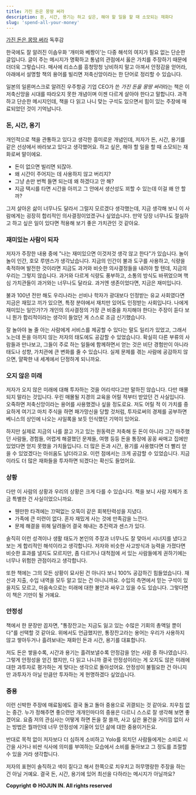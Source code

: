```yaml
---
title: 가진 돈은 몽땅 써라
description: 돈, 시간, 용기는 하고 싶은, 해야 할 일을 할 때 소모되는 재화다
slug: 'spend-all-your-money'
---
```


[가진 돈은 몽땅 써라](https://search.shopping.naver.com/book/catalog/32458162987) 독후감

한국에도 잘 알려진 이솝우화 '개미와 베짱이'는 다중 해석의 여지가 필요 없는 단순한 글입니다. 글이 주는 메시지가 명확하고 통념의 관점에서 옳은 가치를 주장하기 때문에 더더욱 그렇습니다. 매사에 리소스를 흥청망청 낭비하지 말고 아껴서 안정감을 얻어라, 아래에서 설명할 책의 용어를 빌리면 저축신앙이라는 한 단어로 정리할 수 있습니다.

일본의 일론머스크로 알려진 우주항공 기업 CEO가 쓴 *가진 돈을 몽땅 써라*라는 책은 이 저축신앙을 시대를 따라오지 못한 개념이며 이젠 다르게 살아야 한다고 말합니다. 과격하고 단순한 메시지인데, 책을 다 읽고 나니 맞는 구석도 있으면서 힘이 있는 주장에 매료되었던 것이 기억납니다.

### 돈, 시간, 용기

개인적으로 책을 관통하고 있다고 생각한 흥미로운 개념인데, 저자가 돈, 시간, 용기를 같은 선상에서 바라보고 있다고 생각했어요. 하고 싶은, 해야 할 일을 할 때 소모되는 재화로써 말이에요.

- 돈이 없으면 빌리면 되잖아.
- 왜 시간이 주어지는 데 사용하지 않고 버리지?
- 그냥 손만 번쩍 들면 되는데 왜 하겠다고 안 해?
- 지금 택시를 타면 시간을 아끼고 그 안에서 생산성도 꾀할 수 있는데 이걸 왜 안 할까?

그저 살아온 삶이 너무나도 달라서 그럴지 모르겠다 생각했는데, 지금 생각해 보니 이 사람에게는 굉장히 합리적인 의사결정이었겠구나 싶었습니다. 만약 당장 너무나도 절실하고 하고 싶은 일이 있다면 적용해 보기 좋은 가치관인 것 같아요.

### 재미있는 사람이 되자

저자가 주장한 내용 중에 "나는 재미있으면 이것저것 생각 않고 한다"가 있습니다. 놀이놀이 인간, 호모 루덴스가 생각났습니다. 지금의 인간이 불과 도구를 사용하고, 식량을 축적하며 발전한 것이라면 지금도 과거와 비슷한 의사결정들을 내려야 할 텐데, 지금의 우리는 그렇지 않습니다. 과거와 다르게 식량도 풍부하고, 소통의 방식도 바뀌었으며 핵심 가치관들이 과거와는 너무나도 달라요. 과거엔 생존이었다면, 지금은 재미입니다.

불과 100년 전만 해도 우리나라는 선비나 학자가 광대보다 인정받는 유교 사회였다면 지금은 재밌고 끼가 있으면, 특정 분야에서 재치만 있어도 인정받는 사회입니다. 나에게 재미있는 일인가?가 개인의 의사결정의 가장 큰 비중을 차지해야 한다는 주장이 듣다 보니 뭔가 합리적이라는 생각이 들었던 게 스스로 조금 신기했습니다.

잘 놀아야 놀 줄 아는 사람에게 서비스를 제공할 수 있다는 말도 일리가 있었고, 그래서 노는데 돈을 아끼지 않는 저자의 태도에도 공감할 수 있었습니다. 확실히 다른 부류의 사람들과 만나보고, 그들이 주로 하는 일들에 함께하면서 얻는 것은 비단 경험만이 아니라 태도나 성향, 가치관에 큰 변화를 줄 수 있습니다. 실제 문제를 겪는 사람에 공감하지 않으면, 얄팍한 내 세계에서 단정하게 되니까요.

### 오지 않은 미래

저자가 오지 않은 미래에 대해 투자하는 것을 어리석다고만 말하진 않습니다. 다만 매몰되지 말라는 것입니다. 우린 매몰될 지경의 교육을 어릴 적부터 받았던 건 사실입니다. 오죽하면 저축신앙이라는 용어를 사용했겠나 싶을 정도로요. 저도 어릴 적 이 가치를 중요하게 여기고 마치 주식을 하면 패가망신을 당할 것처럼, 투자로써의 경제를 공부하면 베니스의 상인에 나오는 샤일록을 보듯 인식했던 기억이 있어요.

하지만 실제로 지금의 나를 끌고 가고 있는 원동력은 저축해 둔 돈이 아니라 그간 마주했던 사람들, 경험들, 어렵게 해결했던 문제들, 여행 등등 돈을 통장에 꽁꽁 싸매고 집에만 있었다면 얻지 못했을 가치들입니다. 더 많은 돈과 시간, 용기를 사용했다면 더 빨리 얻을 수 있었겠다는 아쉬움도 남더라고요. 이런 점에서는 크게 공감할 수 있었습니다. 지금이라도 더 많은 재화들을 투자하면 되겠다는 확신도 들었어요.

### 상황

다만 이 사람의 상황과 우리의 상황은 크게 다를 수 있습니다. 책을 보니 사람 자체가 조금 특별한 건 사실이었으니까요.

- 웬만한 타격에는 끄떡없는 오뚝이 같은 회복탄력성을 지녔다.
- 가족에 큰 미련이 없다. 혼자 재밌게 사는 것에 만족감을 느낀다.
- 문제 해결을 위해 달려들어 결국 해내는 추진력과 센스가 있다.

솔직히 이런 성격이나 생활 태도가 본인의 주장과 너무나도 잘 맞아서 시너지를 냈다고 보는 게 합리적인 해석이라고 생각합니다. 저자와 비슷한 사고방식과 능력을 가졌다면 비슷한 효과를 낼지도 모르지만, 좀 다르거나 대척점에 서 있는 사람들에게 권하기에는 너무나 위험한 관점이라고 생각합니다.

또한 책에는 그의 모든 상황이 묘사된 건 아니다 보니 100% 공감하긴 힘들었습니다. 재산과 지출, 수입 내역을 모두 알고 있는 건 아니니까요. 수입의 측면에서 믿는 구석이 있을지도 모르고, 마음속으로는 미래에 대한 불안과 싸우고 있을 수도 있습니다. 그렇다면 이 책은 기만이 될 거예요.

### 안정성

책에서 한 문장만 꼽자면, "통장잔고는 지금도 잃고 있는 수많은 기회의 총액일 뿐이다"를 선택할 것 같아요. 위에서도 언급했지만, 통장잔고라는 용어는 우리가 사용하지 않고 쌓아두거나 흘려보내는 재화인 돈과 시간, 용기를 대표합니다.

저도 돈은 쌓을수록, 시간과 용기는 흘려보낼수록 안정감을 얻는 사람 중 하나였습니다. 그렇게 안정성을 얻긴 했지만, 다 읽고 나니까 결국 안정성이라는 게 오지도 않은 미래에 대한 과투자로 평가하는 게 맞다는 생각으로 돌아섰어요. 안정성이 불필요한 건 아니지만 과투자가 아닐 만큼만 투자하는 게 현명하겠다 싶었습니다.

### 중용

이런 신박한 주장에 매료됨에도 결국 돌고 돌아 중용으로 귀결되는 것 같아요. 치우침 없는 중간. 누가 정해주면 좋으련만 개개인마다의 중용은 다르니 스스로 잘 생각해 보면 좋겠어요. 요즘 저의 관심사는 어떻게 하면 돈을 잘 쓸까, 사고 싶은 물건을 거리낌 없이 사는 방법은 뭘까인데 너무 안정성에 기울어 있던 삶에 대한 중용이거든요.

반대로 목적 없이 저자보다 더 심하게 소비하고 Yolo를 외치던 사람들에게는 소비로 시간을 사거나 비싼 식사에 의미를 부여하는 모습에서 소비를 돌아보고 그 정도를 조절할 수 있을 거라 생각합니다.

저자의 표현이 솔직하고 색이 짙다고 해서 한쪽으로 치우치고 허무맹랑한 주장을 하는 건 아닐 거예요. 결국 돈, 시간, 용기에 있어 최선을 다하라는 메시지가 아닐까요?

**Copyright © HOJUN IN. All rights reserved**
